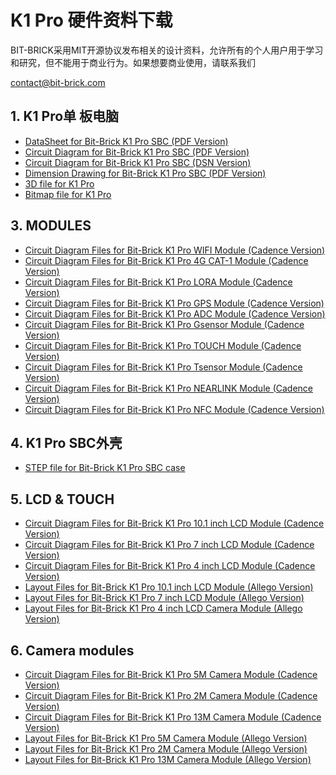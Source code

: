 # K1 Pro 硬件资料下载

BIT-BRICK采用MIT开源协议发布相关的设计资料，允许所有的个人用户用于学习和研究，但不能用于商业行为。如果想要商业使用，请联系我们

[contact@bit-brick.com](mailto:contact@bit-brick.com)

## 1. K1 Pro单 板电脑

- [DataSheet for Bit-Brick K1 Pro SBC (PDF Version)](https://gitee.com/bit-brick/datasheets/blob/main/K1_Pro/K1%20Pro_DATASHEET.pdf)
- [Circuit Diagram for Bit-Brick K1 Pro SBC (PDF Version)](https://gitee.com/bit-brick/datasheets/blob/main/K1_Pro/K1%20Pro_DVP_BOARD_V1_1.pdf)
- [Circuit Diagram for Bit-Brick K1 Pro SBC (DSN Version)](https://gitee.com/bit-brick/datasheets/blob/main/K1_Pro/RK3576_DVP_BOARD_V1_1.DSN)
- [Dimension Drawing for Bit-Brick K1 Pro SBC (PDF Version)](https://gitee.com/bit-brick/datasheets/blob/main/K1_Pro/K1Pro_Dimension_Drawing.pdf)
- [3D file for K1 Pro](https://gitee.com/bit-brick/datasheets/blob/main/K1_Pro/RK3576_DVP_BOARD_V1_1_3D.txt)
- [Bitmap file for K1 Pro](https://gitee.com/bit-brick/datasheets/blob/main/K1_Pro/K1%20Pro_DVP_BOARD_Bitmap_V1_1_PCB.pdf)

## 3. MODULES

- [Circuit Diagram Files for Bit-Brick K1 Pro WIFI Module (Cadence Version)](https://gitee.com/bit-brick/datasheets/blob/main/M.2_Model/M2_KEY_E_WIFI_V1_1.DSN)
- [Circuit Diagram Files for Bit-Brick K1 Pro 4G CAT-1 Module (Cadence Version)](https://gitee.com/bit-brick/datasheets/blob/main/M.2_Model/M2_KEY_E_4G_CAT1_V1_0.DSN)
- [Circuit Diagram Files for Bit-Brick K1 Pro LORA Module (Cadence Version)](https://gitee.com/bit-brick/datasheets/blob/main/M.2_Model/M2_KEY_E_LORA_V1_0.DSN)
- [Circuit Diagram Files for Bit-Brick K1 Pro GPS Module (Cadence Version)](https://gitee.com/bit-brick/datasheets/blob/main/M.2_Model/M2_KEY_E_GPS_V1_0.DSN)
- [Circuit Diagram Files for Bit-Brick K1 Pro ADC Module (Cadence Version)](https://gitee.com/bit-brick/datasheets/blob/main/M.2_Model/M2_KEY_E_ADC_V1_0.DSN)
- [Circuit Diagram Files for Bit-Brick K1 Pro Gsensor Module (Cadence Version)](https://gitee.com/bit-brick/datasheets/blob/main/M.2_Model/M2_KEY_E_Gsensor_V1_0.DSN)
- [Circuit Diagram Files for Bit-Brick K1 Pro TOUCH Module (Cadence Version)](https://gitee.com/bit-brick/datasheets/blob/main/M.2_Model/M2_KEY_E_TOUCH_V1_0.DSN)
- [Circuit Diagram Files for Bit-Brick K1 Pro Tsensor Module (Cadence Version)](https://gitee.com/bit-brick/datasheets/blob/main/M.2_Model/M2_KEY_E_Tsensor_V1_0.DSN)
- [Circuit Diagram Files for Bit-Brick K1 Pro NEARLINK Module (Cadence Version)](https://gitee.com/bit-brick/datasheets/blob/main/M.2_Model/M2_KEY_E_NEAR_LINK_V1_1.DSN)
- [Circuit Diagram Files for Bit-Brick K1 Pro NFC Module (Cadence Version)](https://gitee.com/bit-brick/datasheets/blob/main/M.2_Model/M2_KEY_E_NFC_V1_0.DSN)

## 4. K1 Pro SBC外壳

- [STEP file for Bit-Brick K1 Pro SBC case](#)


## 5. LCD & TOUCH

- [Circuit Diagram Files for Bit-Brick K1 Pro 10.1 inch LCD Module (Cadence Version)](#)
- [Circuit Diagram Files for Bit-Brick K1 Pro 7 inch LCD Module (Cadence Version)](#)
- [Circuit Diagram Files for Bit-Brick K1 Pro 4 inch LCD Module (Cadence Version)](#)
- [Layout Files for Bit-Brick K1 Pro 10.1 inch LCD Module (Allego Version)](#)
- [Layout Files for Bit-Brick K1 Pro 7 inch LCD Module (Allego Version)](#)
- [Layout Files for Bit-Brick K1 Pro 4 inch LCD Camera Module (Allego Version)](#)

## 6. Camera modules

- [Circuit Diagram Files for Bit-Brick K1 Pro 5M Camera Module (Cadence Version)](#)
- [Circuit Diagram Files for Bit-Brick K1 Pro 2M Camera Module (Cadence Version)](#)
- [Circuit Diagram Files for Bit-Brick K1 Pro 13M Camera Module (Cadence Version)](#)
- [Layout Files for Bit-Brick K1 Pro 5M Camera Module (Allego Version)](#)
- [Layout Files for Bit-Brick K1 Pro 2M Camera Module (Allego Version)](#)
- [Layout Files for Bit-Brick K1 Pro 13M Camera Module (Allego Version)](#)

